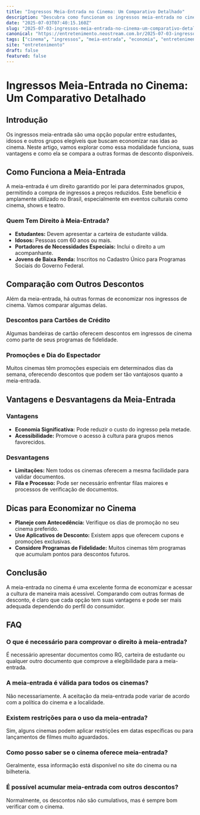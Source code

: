 ```yaml
---
title: "Ingressos Meia-Entrada no Cinema: Um Comparativo Detalhado"
description: "Descubra como funcionam os ingressos meia-entrada no cinema, suas vantagens, comparações com outros benefícios e dicas para economizar nas sessões."
date: "2025-07-03T07:40:15.160Z"
slug: "2025-07-03-ingressos-meia-entrada-no-cinema-um-comparativo-detalhado"
canonical: "https://entretenimento.neostream.com.br/2025-07-03-ingressos-meia-entrada-no-cinema-um-comparativo-detalhado"
tags: ["cinema", "ingressos", "meia-entrada", "economia", "entretenimento"]
site: "entretenimento"
draft: false
featured: false
---
```


# Ingressos Meia-Entrada no Cinema: Um Comparativo Detalhado

## Introdução
Os ingressos meia-entrada são uma opção popular entre estudantes, idosos e outros grupos elegíveis que buscam economizar nas idas ao cinema. Neste artigo, vamos explorar como essa modalidade funciona, suas vantagens e como ela se compara a outras formas de desconto disponíveis.

## Como Funciona a Meia-Entrada
A meia-entrada é um direito garantido por lei para determinados grupos, permitindo a compra de ingressos a preços reduzidos. Este benefício é amplamente utilizado no Brasil, especialmente em eventos culturais como cinema, shows e teatro.

### Quem Tem Direito à Meia-Entrada?
- **Estudantes:** Devem apresentar a carteira de estudante válida.
- **Idosos:** Pessoas com 60 anos ou mais.
- **Portadores de Necessidades Especiais:** Inclui o direito a um acompanhante.
- **Jovens de Baixa Renda:** Inscritos no Cadastro Único para Programas Sociais do Governo Federal.

## Comparação com Outros Descontos
Além da meia-entrada, há outras formas de economizar nos ingressos de cinema. Vamos comparar algumas delas.

### Descontos para Cartões de Crédito
Algumas bandeiras de cartão oferecem descontos em ingressos de cinema como parte de seus programas de fidelidade.

### Promoções e Dia do Espectador
Muitos cinemas têm promoções especiais em determinados dias da semana, oferecendo descontos que podem ser tão vantajosos quanto a meia-entrada.

## Vantagens e Desvantagens da Meia-Entrada
### Vantagens
- **Economia Significativa:** Pode reduzir o custo do ingresso pela metade.
- **Acessibilidade:** Promove o acesso à cultura para grupos menos favorecidos.

### Desvantagens
- **Limitações:** Nem todos os cinemas oferecem a mesma facilidade para validar documentos.
- **Fila e Processo:** Pode ser necessário enfrentar filas maiores e processos de verificação de documentos.

## Dicas para Economizar no Cinema
- **Planeje com Antecedência:** Verifique os dias de promoção no seu cinema preferido.
- **Use Aplicativos de Desconto:** Existem apps que oferecem cupons e promoções exclusivas.
- **Considere Programas de Fidelidade:** Muitos cinemas têm programas que acumulam pontos para descontos futuros.

## Conclusão
A meia-entrada no cinema é uma excelente forma de economizar e acessar a cultura de maneira mais acessível. Comparando com outras formas de desconto, é claro que cada opção tem suas vantagens e pode ser mais adequada dependendo do perfil do consumidor.

## FAQ

### O que é necessário para comprovar o direito à meia-entrada?
É necessário apresentar documentos como RG, carteira de estudante ou qualquer outro documento que comprove a elegibilidade para a meia-entrada.

### A meia-entrada é válida para todos os cinemas?
Não necessariamente. A aceitação da meia-entrada pode variar de acordo com a política do cinema e a localidade.

### Existem restrições para o uso da meia-entrada?
Sim, alguns cinemas podem aplicar restrições em datas específicas ou para lançamentos de filmes muito aguardados.

### Como posso saber se o cinema oferece meia-entrada?
Geralmente, essa informação está disponível no site do cinema ou na bilheteria.

### É possível acumular meia-entrada com outros descontos?
Normalmente, os descontos não são cumulativos, mas é sempre bom verificar com o cinema.